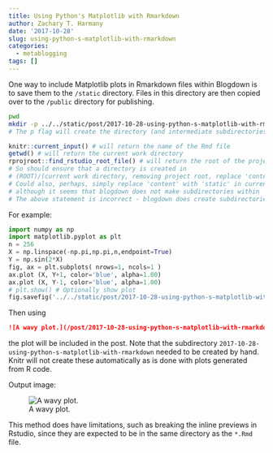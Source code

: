 ```yaml
---
title: Using Python's Matplotlib with Rmarkdown
author: Zachary T. Harmany
date: '2017-10-28'
slug: using-python-s-matplotlib-with-rmarkdown
categories:
  - metablogging
tags: []
---
```


One way to include Matplotlib plots in Rmarkdown files within Blogdown is to save them to the `/static` directory. Files in this directory are then copied over to the `/public` directory for publishing. 

```bash
pwd
mkdir -p ../../static/post/2017-10-28-using-python-s-matplotlib-with-rmarkdown_files
# The p flag will create the directory (and intermediate subdirectories) if it doesn't exist, otherwise will do nothing
```

```r
knitr::current_input() # will return the name of the Rmd file
getwd() # will return the current work directory
rprojroot::find_rstudio_root_file() # will return the root of the project
# So should ensure that a directory is created in 
# (ROOT)/(current work directory, removing project root, replace 'content' with 'static')/filename/
# Could also, perhaps, simply replace 'content' with 'static' in current work directory?
# although it seems that blogdown does not make subdirectories within 'static' to put images from rcode, so perhaps need to simplify to projectroot/static/filename ?
# The above statement is incorrect - blogdown does create subdirectories within static. The version that was not in a subdirectory was an old version!
```

For example:

```python
import numpy as np
import matplotlib.pyplot as plt
n = 256
X = np.linspace(-np.pi,np.pi,n,endpoint=True)
Y = np.sin(2*X)
fig, ax = plt.subplots( nrows=1, ncols=1 )
ax.plot (X, Y+1, color='blue', alpha=1.00)
ax.plot (X, Y-1, color='blue', alpha=1.00)
# plt.show() # Optionally show plot
fig.savefig('../../static/post/2017-10-28-using-python-s-matplotlib-with-rmarkdown_files/foo.png', bbox_inches='tight')
```

Then using 

```markdown
![A wavy plot.](/post/2017-10-28-using-python-s-matplotlib-with-rmarkdown_files/foo.png)
```

the plot will be included in the post. Note that the subdirectory `2017-10-28-using-python-s-matplotlib-with-rmarkdown` needed to be created by hand. Knitr will not create these automatically as is done with plots generated from R code.

Output image: 

![A wavy plot.](/post/2017-10-28-using-python-s-matplotlib-with-rmarkdown_files/foo.png)

This method does have limitations, such as breaking the inline previews in Rstudio, since they are expected to be in the same directory as the `*.Rmd` file.
